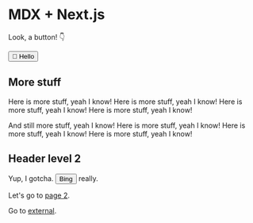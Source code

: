 # MDX + Next.js

Look, a button! 👇

<Button>👋 Hello</Button>

## More stuff

Here is more stuff, yeah I know! Here is more stuff, yeah I know! Here is more stuff, yeah I know! Here is more stuff, yeah I know!

And still more stuff, yeah I know! Here is more stuff, yeah I know! Here is more stuff, yeah I know! Here is more stuff, yeah I know!

## Header level 2

Yup, I gotcha. <Button>Bing</Button> really.

Let's go to [page 2](page-2).

Go to [external](http://robin.millette.info/).
